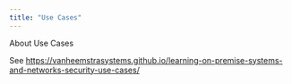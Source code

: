 ```yaml
---
title: "Use Cases"
---
```


About Use Cases

See <https://vanheemstrasystems.github.io/learning-on-premise-systems-and-networks-security-use-cases/>
